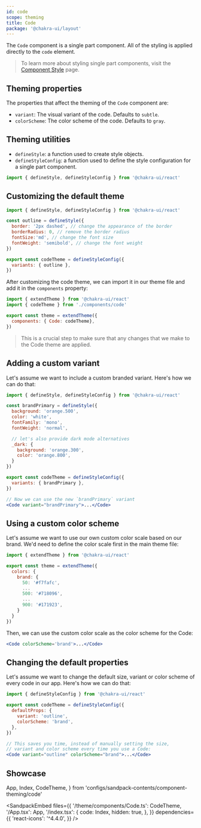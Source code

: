 ```yaml
---
id: code
scope: theming
title: Code
package: '@chakra-ui/layout'
---
```


The `Code` component is a single part component. All of the styling is applied
directly to the `code` element.

> To learn more about styling single part components, visit the
> [Component Style](/docs/styled-system/component-style#styling-single-part-components)
> page.

## Theming properties

The properties that affect the theming of the `Code` component are:

- `variant`: The visual variant of the code. Defaults to `subtle`.
- `colorScheme`: The color scheme of the code. Defaults to `gray`.

## Theming utilities

- `defineStyle`: a function used to create style objects.
- `defineStyleConfig`: a function used to define the style configuration for a
  single part component.

```jsx live=false
import { defineStyle, defineStyleConfig } from '@chakra-ui/react'
```

## Customizing the default theme

```jsx live=false
import { defineStyle, defineStyleConfig } from '@chakra-ui/react'

const outline = defineStyle({
  border: '2px dashed', // change the appearance of the border
  borderRadius: 0, // remove the border radius
  fontSize:'md', // change the font size
  fontWeight: 'semibold', // change the font weight
})

export const codeTheme = defineStyleConfig({
  variants: { outline },
})
```

After customizing the code theme, we can import it in our theme file and add
it in the `components` property:

```jsx live=false
import { extendTheme } from '@chakra-ui/react'
import { codeTheme } from './components/code'

export const theme = extendTheme({
  components: { Code: codeTheme},
})
```

> This is a crucial step to make sure that any changes that we make to the
> Code theme are applied.

## Adding a custom variant

Let's assume we want to include a custom branded variant. Here's how we can do
that:

```jsx live=false
import { defineStyle, defineStyleConfig } from '@chakra-ui/react'

const brandPrimary = defineStyle({
  background: 'orange.500',
  color: 'white',
  fontFamily: 'mono',
  fontWeight: 'normal',

  // let's also provide dark mode alternatives
  _dark: {
    background: 'orange.300',
    color: 'orange.800',
  }
})

export const codeTheme = defineStyleConfig({
  variants: { brandPrimary },
})

// Now we can use the new `brandPrimary` variant
<Code variant="brandPrimary">...</Code>
```

## Using a custom color scheme

Let's assume we want to use our own custom color scale based on our brand. We'd
need to define the color scale first in the main theme file:

```jsx live=false
import { extendTheme } from '@chakra-ui/react'

export const theme = extendTheme({
  colors: {
    brand: {
      50: '#f7fafc',
      ...
      500: '#718096',
      ...
      900: '#171923',
    }
  }
})
```

Then, we can use the custom color scale as the color scheme for the Code:

```jsx live=false
<Code colorScheme='brand'>...</Code>
```

## Changing the default properties

Let's assume we want to change the default size, variant or color scheme of
every code in our app. Here's how we can do that:

```jsx live=false
import { defineStyleConfig } from '@chakra-ui/react'

export const codeTheme = defineStyleConfig({
  defaultProps: {
    variant: 'outline',
    colorScheme: 'brand',
  },
})

// This saves you time, instead of manually setting the size,
// variant and color scheme every time you use a Code:
<Code variant="outline" colorScheme="brand">...</Code>
```

## Showcase

  App,
  Index,
  CodeTheme,
} from 'configs/sandpack-contents/component-theming/code'

<SandpackEmbed
  files={{
    '/theme/components/Code.ts': CodeTheme,
    '/App.tsx': App,
    '/index.tsx': {
      code: Index,
      hidden: true,
    },
  }}
  dependencies={{
    'react-icons': '^4.4.0',
  }}
/>
